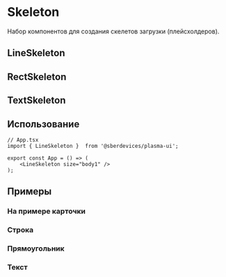 



<Meta title="Content/Skeleton" decorators={[InSpacing]} />

# Skeleton
Набор компонентов для создания скелетов загрузки (плейсхолдеров).

## LineSkeleton
<Description of={LineSkeleton} />
<Props of={LineSkeleton} />

## RectSkeleton
<Description of={RectSkeleton} />
<Props of={RectSkeleton} />

## TextSkeleton
<Description of={TextSkeleton} />
<Props of={TextSkeleton} />

## Использование
```tsx
// App.tsx
import { LineSkeleton }  from '@sberdevices/plasma-ui';

export const App = () => (
    <LineSkeleton size="body1" />
);
```

## Примеры

### На примере карточки
<Canvas>
    <Story name="InCard" story={stories.InCard} />
</Canvas>

### Строка
<Canvas>
    <Story name="Line" story={stories.Line} />
</Canvas>

### Прямоугольник
<Canvas>
    <Story name="Rect" story={stories.Rect} />
</Canvas>

### Текст
<Canvas>
    <Story name="Text" story={stories.Text} />
</Canvas>
